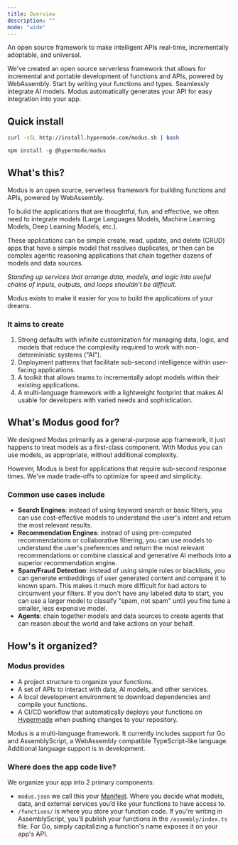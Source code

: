 ```yaml
---
title: Overview
description: ""
mode: "wide"
---
```


An open source framework to make intelligent APIs real-time, incrementally adoptable, and universal.

We've created an open source serverless framework that allows for incremental and portable
development of functions and APIs, powered by WebAssembly. Start by writing your functions and
types. Seamlessly integrate AI models. Modus automatically generates your API for easy integration
into your app.

## Quick install

<CodeGroup>

```bash cURL
curl -sSL http://install.hypermode.com/modus.sh | bash
```

```js npm
npm install -g @hypermode/modus
```

</CodeGroup>

## What's this?

Modus is an open source, serverless framework for building functions and APIs, powered by
WebAssembly.

To build the applications that are thoughtful, fun, and effective, we often need to integrate models
(Large Languages Models, Machine Learning Models, Deep Learning Models, etc.).

These applications can be simple create, read, update, and delete (CRUD) apps that have a simple
model that resolves duplicates, or then can be complex agentic reasoning applications that chain
together dozens of models and data sources.

_Standing up services that arrange data, models, and logic into useful chains of inputs, outputs,
and loops shouldn’t be difficult._

Modus exists to make it easier for you to build the applications of your dreams.

### It aims to create

1. Strong defaults with infinite customization for managing data, logic, and models that reduce the
   complexity required to work with non-deterministic systems ("AI").
2. Deployment patterns that facilitate sub-second intelligence within user-facing applications.
3. A toolkit that allows teams to incrementally adopt models within their existing applications.
4. A multi-language framework with a lightweight footprint that makes AI usable for developers with
   varied needs and sophistication.

## What's Modus good for?

We designed Modus primarily as a general-purpose app framework, it just happens to treat models as a
first-class component. With Modus you can use models, as appropriate, without additional complexity.

However, Modus is best for applications that require sub-second response times. We've made
trade-offs to optimize for speed and simplicity.

### Common use cases include

- **Search Engines**: instead of using keyword search or basic filters, you can use cost-effective
  models to understand the user's intent and return the most relevant results.
- **Recommendation Engines**: instead of using pre-computed recommendations or collaborative
  filtering, you can use models to understand the user's preferences and return the most relevant
  recommendations or combine classical and generative AI methods into a superior recommendation
  engine.
- **Spam/Fraud Detection**: instead of using simple rules or blacklists, you can generate embeddings
  of user generated content and compare it to known spam. This makes it much more difficult for bad
  actors to circumvent your filters. If you don't have any labeled data to start, you can use a
  larger model to classify "spam, not spam" until you fine tune a smaller, less expensive model.
- **Agents**: chain together models and data sources to create agents that can reason about the
  world and take actions on your behalf.

## How's it organized?

### Modus provides

- A project structure to organize your functions.
- A set of APIs to interact with data, AI models, and other services.
- A local development environment to download dependencies and compile your functions.
- A CI/CD workflow that automatically deploys your functions on
  [Hypermode](https://hypermode.com/new) when pushing changes to your repository.

<Note>
  Modus is a multi-language framework. It currently includes support for Go and AssemblyScript, a
  WebAssembly compatible TypeScript-like language. Additional language support is in development.
</Note>

### Where does the app code live?

We organize your app into 2 primary components:

- `modus.json` we call this your
  [Manifest](https://hypermode-modus-docs.mintlify.app/modus/app-manifest). Where you decide what
  models, data, and external services you’d like your functions to have access to.
- `/functions/` is where you store your function code. If you're writing in AssemblyScript, you'll
  publish your functions in the `/assembly/index.ts` file. For Go, simply capitalizing a function's
  name exposes it on your app's API.

